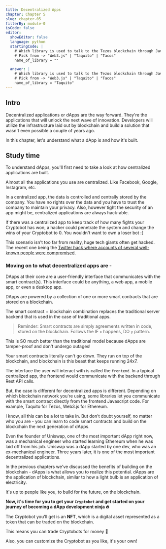 ```yaml
---
title: Decentralized Apps
chapter: Chapter 5
slug: chapter-05
filterBy: module-0
isCode: false
editor:
  showEditor: false
  language: python
  startingCode: |
    # Which library is used to talk to the Tezos blockchain through Javascript code?
    # Pick from -> "Web3.js" | "Taquito" | "Tacos"
    name_of_library = ""

  answer: |
    # Which library is used to talk to the Tezos blockchain through Javascript code?
    # Pick from -> "Web3.js" | "Taquito" | "Tacos"
    name_of_library = "Taquito"
---
```

## Intro

Decentralized applications or dApps are the way forward. They're the applications that will <span class="string-highlight">unlock the next wave of innovation</span>. Developers will utilize the infrastructure laid out by blockchain and build a solution that wasn't even possible a couple of years ago.

In this chapter, let's understand what a dApp is and how it's built.


## Study time

To understand dApps, you'll first need to take a look at how centralized applications are built.

Almost all the applications you use are centralized. Like Facebook, Google, Instagram, etc.

In a centralized app, the data is controlled and centrally stored by the company. 
You have no rights over the data and you have to trust the company to maintain your privacy. 
Also, however tight the security of an app might be, centralized applications are always hack-able. 

If there was a centralized app to keep track of how many fights your Cryptobot has won, a hacker could penetrate the system and change the wins of your Cryptobot to 0. You wouldn't want to own a loser bot :(

This scenario isn't too far from reality, <span class="string-highlight">huge tech giants often get hacked.</span> The recent one being the [Twitter hack where accounts of several well-known people were compromised](https://www.wired.com/story/inside-twitter-hack-election-plan/). 


### Moving on to what decentralized apps are - 
DApps at their core are a user-friendly interface that communicates with the smart contract(s). This interface could be anything, a web app, a mobile app, or even a desktop app.

DApps are powered by a collection of one or more smart contracts that are stored on a blockchain. 

The smart contract + blockchain combination replaces the traditional server backend that is used in the case of traditional apps. 
 
> Reminder: Smart contracts are simply agreements written in code, stored on the blockchain. Follows the IF `x` happens, DO `y` pattern.

This is SO much better than the traditional model because dApps are tamper-proof and don't undergo outages!

Your smart contracts literally can't go down. They run on top of the blockchain, and blockchain is this beast that keeps running 24x7.

The interface the user will interact with is called the `frontend`.
In a typical centralized app, the frontend would communicate with the backend through Rest API calls.

But, the case is different for decentralized apps is different. Depending on which blockchain network you're using, some libraries let you communicate with the smart contract directly from the frontend Javascript code. For example, Taquito for Tezos, Web3.js for Ethereum. 

I know, all this can be a lot to take in. 
But don't doubt yourself, no matter who you are - you can learn to code smart contracts and build on the blockchain the next generation of dApps.

Even the founder of Uniswap, one of the most important dApp right now, was a mechanical engineer who started learning Ethereum when he was laid off from his job. 
Uniswap was a dApp started by one dev, who was an ex-mechanical engineer.
Three years later, it is one of the most important decentralized applications.


In the previous chapters we've discussed the benefits of building on the blockchain - dApps is what allows you to realize this potential. 
dApps are the application of blockchain, similar to how a light bulb is an application of electricity.


It's up to people like you, to <span class="string-highlight">build for the future</span>, on the blockchain.


**Now, it's time for you to get your `Cryptobot` and get started on your journey of becoming a dApp development ninja 🔥**

The Cryptobot you'll get is an **NFT**, which is a digital asset represented as a token that can be traded on the blockchain. 

This means you can trade Cryptobots for money  🤑

Also, you can customize the Cryptobot as you like, it's your own!

